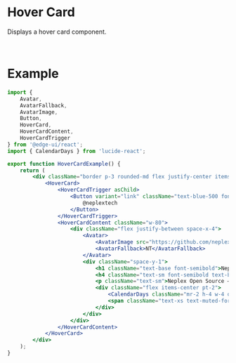 
# Hover Card

Displays a hover card component.

<HoverCardExample />

<br />

# Example

```jsx
import {
    Avatar,
    AvatarFallback,
    AvatarImage,
    Button,
    HoverCard,
    HoverCardContent,
    HoverCardTrigger
} from '@edge-ui/react';
import { CalendarDays } from 'lucide-react';

export function HoverCardExample() {
    return (
        <div className="border p-3 rounded-md flex justify-center items-center">
            <HoverCard>
                <HoverCardTrigger asChild>
                    <Button variant="link" className="text-blue-500 font-semibold">
                        @neplextech
                    </Button>
                </HoverCardTrigger>
                <HoverCardContent className="w-80">
                    <div className="flex justify-between space-x-4">
                        <Avatar>
                            <AvatarImage src="https://github.com/neplextech.png" />
                            <AvatarFallback>NT</AvatarFallback>
                        </Avatar>
                        <div className="space-y-1">
                            <h1 className="text-base font-semibold">Neplex Technologies</h1>
                            <h4 className="text-sm font-semibold text-blue-500">@neplextech</h4>
                            <p className="text-sm">Neplex Open Source – creators and maintainers of EdgeUI.</p>
                            <div className="flex items-center pt-2">
                                <CalendarDays className="mr-2 h-4 w-4 opacity-70" />{' '}
                                <span className="text-xs text-muted-foreground">Joined November 2022</span>
                            </div>
                        </div>
                    </div>
                </HoverCardContent>
            </HoverCard>
        </div>
    );
}
```
